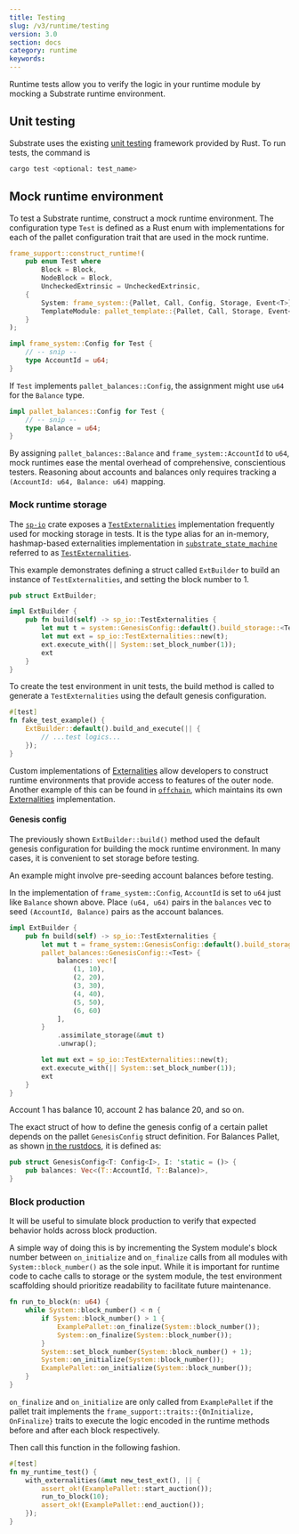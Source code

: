 ```yaml
---
title: Testing
slug: /v3/runtime/testing
version: 3.0
section: docs
category: runtime
keywords:
---
```


Runtime tests allow you to verify the logic in your runtime module by mocking a Substrate runtime
environment.

## Unit testing

Substrate uses the existing
[unit testing](https://doc.rust-lang.org/rust-by-example/testing/unit_testing.html) framework
provided by Rust. To run tests, the command is

```bash
cargo test <optional: test_name>
```

## Mock runtime environment

To test a Substrate runtime, construct a mock runtime environment. The configuration type `Test`
is defined as a Rust enum with implementations for each of the pallet configuration trait that are
used in the mock runtime.

```rust
frame_support::construct_runtime!(
	pub enum Test where
		Block = Block,
		NodeBlock = Block,
		UncheckedExtrinsic = UncheckedExtrinsic,
	{
		System: frame_system::{Pallet, Call, Config, Storage, Event<T>},
		TemplateModule: pallet_template::{Pallet, Call, Storage, Event<T>},
	}
);

impl frame_system::Config for Test {
	// -- snip --
	type AccountId = u64;
}
```

If `Test` implements `pallet_balances::Config`, the assignment might use `u64` for the `Balance` type.

```rust
impl pallet_balances::Config for Test {
	// -- snip --
	type Balance = u64;
}
```

By assigning `pallet_balances::Balance` and `frame_system::AccountId` to `u64`, mock runtimes ease
the mental overhead of comprehensive, conscientious testers. Reasoning about accounts and balances
only requires tracking a `(AccountId: u64, Balance: u64)` mapping.

### Mock runtime storage

The [`sp-io`](/rustdocs/latest/sp_io) crate exposes a
[`TestExternalities`](/rustdocs/latest/sp_io/type.TestExternalities.html)
implementation frequently used for mocking storage in tests. It is the type alias for an in-memory,
hashmap-based externalities implementation in
[`substrate_state_machine`](/rustdocs/latest/sp_state_machine) referred to as
[`TestExternalities`](/rustdocs/latest/sp_state_machine/struct.TestExternalities.html).

This example demonstrates defining a struct called `ExtBuilder` to build an instance of
`TestExternalities`, and setting the block number to 1.

```rust
pub struct ExtBuilder;

impl ExtBuilder {
	pub fn build(self) -> sp_io::TestExternalities {
		let mut t = system::GenesisConfig::default().build_storage::<TestRuntime>().unwrap();
		let mut ext = sp_io::TestExternalities::new(t);
		ext.execute_with(|| System::set_block_number(1));
		ext
	}
}
```

To create the test environment in unit tests, the build method is called to generate a
`TestExternalities` using the default genesis configuration.

```rust
#[test]
fn fake_test_example() {
	ExtBuilder::default().build_and_execute(|| {
		// ...test logics...
	});
}
```

Custom implementations of [Externalities](/rustdocs/latest/sp_externalities) allow developers
to construct runtime environments that provide access to features of the outer node. Another example
of this can be found in [`offchain`](/rustdocs/latest/sp_core/offchain), which maintains its own
[Externalities](/rustdocs/latest/sp_core/offchain/trait.Externalities.html) implementation.

#### Genesis config

The previously shown `ExtBuilder::build()` method used the default genesis configuration for
building the mock runtime environment. In many cases, it is convenient to set storage before
testing.

An example might involve pre-seeding account balances before testing.

In the implementation of `frame_system::Config`, `AccountId` is set to `u64` just like `Balance` shown
above. Place `(u64, u64)` pairs in the `balances` vec to seed `(AccountId, Balance)` pairs as the
account balances.

```rust
impl ExtBuilder {
	pub fn build(self) -> sp_io::TestExternalities {
		let mut t = frame_system::GenesisConfig::default().build_storage::<Test>().unwrap();
		pallet_balances::GenesisConfig::<Test> {
			balances: vec![
				(1, 10),
				(2, 20),
				(3, 30),
				(4, 40),
				(5, 50),
				(6, 60)
			],
		}
			.assimilate_storage(&mut t)
			.unwrap();

		let mut ext = sp_io::TestExternalities::new(t);
		ext.execute_with(|| System::set_block_number(1));
		ext
	}
}
```

Account 1 has balance 10, account 2 has balance 20, and so on.

The exact struct of how to define the genesis config of a certain pallet depends on the pallet
`GenesisConfig` struct definition. For Balances Pallet, as shown
[in the rustdocs](/rustdocs/latest/pallet_balances/pallet/struct.GenesisConfig.html), it is defined
as:

```rust
pub struct GenesisConfig<T: Config<I>, I: 'static = ()> {
	pub balances: Vec<(T::AccountId, T::Balance)>,
}
```

### Block production

It will be useful to simulate block production to verify that expected behavior holds across block
production.

A simple way of doing this is by incrementing the System module's block number between `on_initialize` and
`on_finalize` calls from all modules with `System::block_number()` as the sole input. While it is
important for runtime code to cache calls to storage or
the system module, the test environment scaffolding should prioritize readability to facilitate
future maintenance.

```rust
fn run_to_block(n: u64) {
	while System::block_number() < n {
		if System::block_number() > 1 {
			ExamplePallet::on_finalize(System::block_number());
			System::on_finalize(System::block_number());
		}
		System::set_block_number(System::block_number() + 1);
		System::on_initialize(System::block_number());
		ExamplePallet::on_initialize(System::block_number());
	}
}
```

`on_finalize` and `on_initialize` are only called from `ExamplePallet` if the pallet trait
implements the `frame_support::traits::{OnInitialize, OnFinalize}` traits to execute the logic
encoded in the runtime methods before and after each block respectively.

Then call this function in the following fashion.

```rust
#[test]
fn my_runtime_test() {
	with_externalities(&mut new_test_ext(), || {
		assert_ok!(ExamplePallet::start_auction());
		run_to_block(10);
		assert_ok!(ExamplePallet::end_auction());
	});
}
```
